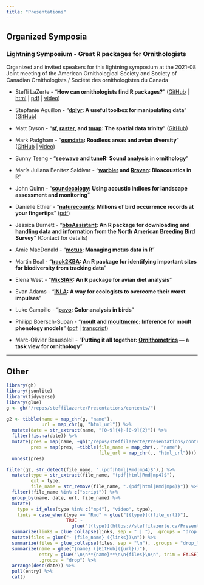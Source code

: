```yaml
---
title: "Presentations"
---
```


## Organized Symposia

### Lightning Symposium - Great R packages for Ornithologists

Organized and invited speakers for this lightning symposium at the 2021-08 Joint meeting of the American Ornithological Society and Society of Canadian Ornithologists / Société des ornithologistes du Canada

- Steffi LaZerte - "**How can ornithologists find R packages?**" 
  ([GitHub](https://github.com/steffilazerte/Presentations/blob/master/2021-08%20AOS%7CSOC%20-%20R%20Symposium/) |
  [html](https://steffilazerte.ca/Presentations/2021-08%20AOS%7CSOC%20-%20R%20Symposium/AOS_SCO_2021_LaZerte.html#1) | 
  [pdf](https://steffilazerte.ca/Presentations/2021-08%20AOS%7CSOC%20-%20R%20Symposium/AOS_SCO_2021_LaZerte.pdf) | 
  [video](https://steffilazerte.ca/Presentations/2021-08%20AOS%7CSOC%20-%20R%20Symposium/AOS_SCO_2021_LaZerte.mp4))
  
- Stepfanie Aguillon - "**[dplyr](https://dplyr.tidyverse.org/): A useful toolbox for manipulating data**" ([GitHub](https://github.com/stepfanie-aguillon/AOS2021-dplyr))

- Matt Dyson - "**[sf](https://r-spatial.github.io/sf/), [raster](https://github.com/rspatial/raster), and [tmap](https://mtennekes.github.io/tmap/): The spatial data trinity**" ([GitHub](https://github.com/dysonwildlife/AOS_2021))

- Mark Padgham - "**[osmdata](https://docs.ropensci.org/osmdata/): Roadless areas and avian diversity**" ([GitHub](https://github.com/mpadge/presentations/tree/main/2021/aos21) | [video](https://github.com/mpadge/presentations/releases/download/aos21/padgham.mp4))

- Sunny Tseng - "**[seewave](https://rug.mnhn.fr/seewave/) and [tuneR](https://cran.r-project.org/web/packages/tuneR/index.html): Sound analysis in ornithology**"

- María Juliana Benítez Saldívar - "**[warbler](https://marce10.github.io/warbleR/) and [Rraven](https://marce10.github.io/Rraven/): Bioacoustics in R**"

- John Quinn - "**[soundecology](http://ljvillanueva.github.io/soundecology/): Using acoustic indices for landscape assessment and monitoring**"

- Danielle Ethier - "**[naturecounts](https://birdstudiescanada.github.io/naturecounts/): Millions of bird occurrence records at your fingertips**" 
  ([pdf](https://steffilazerte.ca/Presentations/2021-08%20AOS%7CSOC%20-%20R%20Symposium/naturecounts_AOS_SCO%20Aug%202021%20Final%20ENG-FR.pdf))

- Jessica Burnett - "**[bbsAssistant](https://github.com/trashbirdecology/bbsAssistant): An R package for downloading and handling data and information from the North American Breeding Bird Survey**" (Contact for details)

- Amie MacDonald - "**[motus](https://motuswts.github.io/motus/): Managing motus data in R**"

- Martin Beal - "**[track2KBA](https://github.com/BirdLifeInternational/track2kba): An R package for identifying important sites for biodiversity from tracking data**"

- Elena West - "**[MixSIAR](https://brianstock.github.io/MixSIAR/index.html): An R package for avian diet analysis**"

- Evan Adams - "**[INLA](https://www.r-inla.org/): A way for ecologists to overcome their worst impulses**"

- Luke Campillo - "**[pavo](http://pavo.colrverse.com/): Color analysis in birds**"

- Philipp Boersch-Supan - "**[moult](https://cran.r-project.org/web/packages/moult/index.html) and [moultmcmc](https://pboesu.github.io/moultmcmc/index.html): Inference for moult phenology models**" 
  ([pdf](https://raw.githubusercontent.com/pboesu/aos_sco_2021_moult_models/main/AOS_SCO_LightningTalk_slides.pdf) | 
  [transcript](https://raw.githubusercontent.com/pboesu/aos_sco_2021_moult_models/main/2021_AOS_SCO_lightning_talk_transcript.pdf))

- Marc-Olivier Beausoleil - "**Putting it all together: [Ornithometrics](https://beausoleilmo.github.io/Ornithometrics-ctv/Ornithometrics.html) — a task view for ornithology**"


---

## Other

```r
library(gh)
library(jsonlite)
library(tidyverse)
library(glue)
g <- gh("/repos/steffilazerte/Presentations/contents/")

g2 <- tibble(name = map_chr(g, "name"),
             url = map_chr(g, "html_url")) %>%
  mutate(date = str_extract(name, "[0-9]{4}-[0-9]{2}")) %>%
  filter(!is.na(date)) %>%
  mutate(pres = map(name, ~gh("/repos/steffilazerte/Presentations/contents/{pres}", pres = .)),
         pres = map(pres, ~tibble(file_name = map_chr(., "name"), 
                                  file_url = map_chr(., "html_url")))) %>%
  unnest(pres)

filter(g2, str_detect(file_name, ".(pdf|html|Rmd|mp4)$"),) %>%
  mutate(type = str_extract(file_name, "(pdf|html|Rmd|mp4)$"),
         ext = type,
         file_name = str_remove(file_name, ".(pdf|html|Rmd|mp4)$")) %>%
  filter(!file_name %in% c("script")) %>%
  group_by(name, date, url, file_name) %>%
  mutate(
    type = if_else(type %in% c("mp4"), "video", type),
    links = case_when(type == "Rmd" ~ glue("[{type}]({file_url})"),
                      TRUE ~ 
                        glue("[{type}](https://steffilazerte.ca/Presentations/{name}/{file_name[1]}.{ext})"))) %>%
  summarize(links = glue_collapse(links, sep = " | "), .groups = "drop_last") %>%
  mutate(files = glue("- {file_name} ({links})\n")) %>%
  summarize(files = glue_collapse(files, sep = "\n"), .groups = "drop_last") %>%
  summarize(name = glue("{name} ([GitHub]({url}))"), 
            entry = glue("\n\n**{name}**\n\n{files}\n\n", trim = FALSE),
            .groups = "drop") %>%
  arrange(desc(date)) %>%
  pull(entry) %>%
  cat()
```